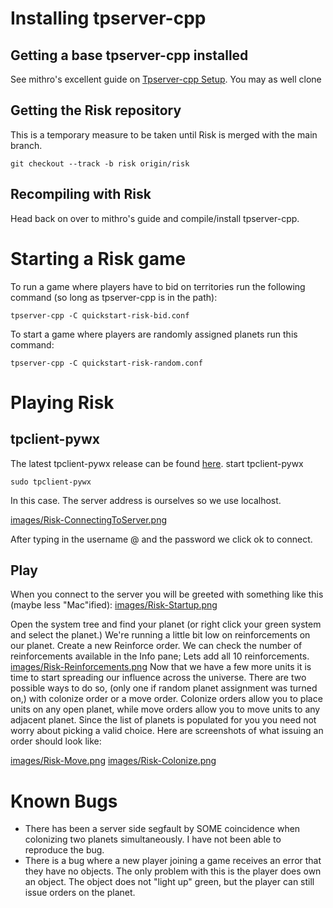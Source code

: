 = Installing tpserver-cpp =
== Getting a base tpserver-cpp installed ==
See mithro's excellent guide on [[Tpserver-cpp Setup]]. You may as well clone 
== Getting the Risk repository ==
This is a temporary measure to be taken until Risk is merged with the main branch.
<pre>
git checkout --track -b risk origin/risk 
</pre>
== Recompiling with Risk ==
Head back on over to mithro's guide and compile/install tpserver-cpp.


= Starting a Risk game =
To run a game where players have to bid on territories run the following command (so long as tpserver-cpp is in the path):
<pre>
tpserver-cpp -C quickstart-risk-bid.conf
</pre>
To start a game where players are randomly assigned planets run this command:
<pre>
tpserver-cpp -C quickstart-risk-random.conf
</pre>


= Playing Risk =
==tpclient-pywx==
The latest tpclient-pywx release can be found [http://thousandparsec.net/tp/downloads.php here].
start tpclient-pywx
<pre>
sudo tpclient-pywx
</pre>
In this case. The server address is ourselves so we use localhost.

[[images/Risk-ConnectingToServer.png]]

After typing in the username @ <gamename> and the password we click ok to connect.
==Play==
When you connect to the server you will be greeted with something like this (maybe less "Mac"ified):
[[images/Risk-Startup.png]]

Open the system tree and find your planet (or right click your green system and select the planet.) We're running a little bit low on reinforcements on our planet. Create a new Reinforce order. We can check the number of reinforcements available in the Info pane; Lets add all 10 reinforcements.
[[images/Risk-Reinforcements.png]]
Now that we have a few more units it is time to start spreading our influence across the universe. There are two possible ways to do so, (only one if random planet assignment was turned on,) with colonize order or a move order. Colonize orders allow you to place units on any open planet, while move orders allow you to move units to any adjacent planet. Since the list of planets is populated for you you need not worry about picking a valid choice. Here are screenshots of what issuing an order should look like:

[[images/Risk-Move.png]]    [[images/Risk-Colonize.png]]

= Known Bugs =
*There has been a server side segfault by SOME coincidence when colonizing two planets simultaneously. I have not been able to reproduce the bug.
*There is a bug where a new player joining a game receives an error that they have no objects. The only problem with this is the player does own an object. The object does not "light up" green, but the player can still issue orders on the planet.